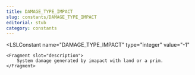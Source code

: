 ```yaml
---
title: DAMAGE_TYPE_IMPACT
slug: constants/DAMAGE_TYPE_IMPACT
editorial: stub
category: constants
---
```


<LSLConstant
	name="DAMAGE_TYPE_IMPACT"
	type="integer"
	value="-1"
>
	<Fragment slot="description">
		System damage generated by imapact with land or a prim.
	</Fragment>
</LSLConstant>

